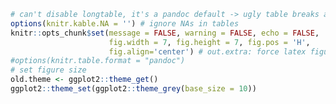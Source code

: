 ```r
# can't disable longtable, it's a pandoc default -> ugly table breaks are the reuslt!
options(knitr.kable.NA = '') # ignore NAs in tables
knitr::opts_chunk$set(message = FALSE, warning = FALSE, echo = FALSE,
                      fig.width = 7, fig.height = 7, fig.pos = 'H',
                      fig.align='center') # out.extra: force latex figures
#options(knitr.table.format = "pandoc") 
# set figure size
old.theme <- ggplot2::theme_get()
ggplot2::theme_set(ggplot2::theme_grey(base_size = 10)) 
```
\begin{center}
\textbf{\textcolor{blue}{openPrimeR is a research tool - we do not guarantee for any result!}}
\end{center} 
